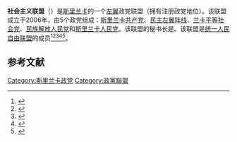 {{Infobox political party
|name               = 社会主义联盟
|native_name        = Socialist Alliance
|lang1              = 
|name_lang1         = 
|lang2              = 
|name_lang2         = 
|logo               = 
|colorcode          = #FF0000
|leader             = 
|chairperson        = 
|president          = 
|secretary_general  = {{le|拉贾·科罗尔|Raja Collure}}
|founder            = 
|leader1_title      =
|leader1_name       = 
|leader2_title      = 
|leader2_name       = 
|slogan             = 
|founded            = {{Start date|2006|df=y}}
|dissolved          = 
|merger             = 
|split              = 
|predecessor        = 
|merged             = 
|successor          = 
|headquarters       = 
|newspaper          = 
|student_wing       = 
|youth_wing         = 
|membership_year    = 
|membership         = 
|ideology           = [[社会主义|社会主义]]
|position = [[左翼|左翼]]
|religion           = 
|national           = [[统一人民自由联盟|统一人民自由联盟]]
|international      = 
|affiliation1_title = 
|affiliation1       = 
|colors             = 
|seats1_title       = [[斯里兰卡议会|议会]]
|seats1             = 
|seats2_title       = [[省议会_(斯里兰卡)|省议会]]
|seats2             = 
|seats3_title       = [[斯里兰卡地方政府|地方政府]]
|seats3             = 
|symbol             = [[File:Election_Symbol_of_Socialist_Alliance_(Sri_Lanka).png|File:Election Symbol of Socialist Alliance (Sri Lanka).png]]
|flag               = 
|website            = 
|country            = 斯里兰卡
|footnotes          =
}}
'''社会主义联盟'''（{{lang-en|Socialist Alliance}}）是[[斯里兰卡|斯里兰卡]]的一个[[左翼|左翼]]政党联盟（拥有注册政党地位）。该联盟成立于2006年，由5个政党组成：[[斯里兰卡共产党|斯里兰卡共产党]]、[[民主左翼阵线|民主左翼阵线]]、[[兰卡平等社会党|兰卡平等社会党]]、[[民族解放人民党|民族解放人民党]]和[[斯里兰卡人民党|斯里兰卡人民党]]。该联盟的秘书长是{{le|拉贾·科罗尔|Raja Collure}}。该联盟是[[统一人民自由联盟|统一人民自由联盟]]的成员<ref>{{cite news|last1=Perera|first1=Yohan|title=The rise and rise of another Alliance|url=http://archives.dailymirror.lk/2006/04/21/news/11.asp|work=The Daily Mirror|date=21 April 2006}}{{Dead link|date=2020年5月 |bot=InternetArchiveBot |fix-attempted=yes }}</ref><ref>{{cite news|last1=Gnanadass|first1=Wilson|title=UNP, SLFP must arrive at consensus|url=http://www.nation.lk/2006/08/13/inter3.htm|work=The Nation|date=13 August 2006|accessdate=2020-04-21|archive-date=2016-03-04|archive-url=https://web.archive.org/web/20160304090954/http://www.nation.lk/2006/08/13/inter3.htm|dead-url=no}}</ref><ref>{{cite news|last1=Satyapalan|first1=Franklin R.|title=Dew: Socialist Alliance for struggle against neo-liberalism|url=http://www.island.lk/2006/04/23/news20.html|work=The Island|date=23 April 2006|accessdate=2020-04-21|archive-date=2016-03-04|archive-url=https://web.archive.org/web/20160304081637/http://www.island.lk/2006/04/23/news20.html|dead-url=no}}</ref><ref>{{cite news|last1=Kurugala|first1=Priyanka|title=Socialist Alliance pledges to defeat UNP at General elections|url=http://www.dailynews.lk/?q=political/socialist-alliance-pledges-defeat-unp-general-elections|work=Daily News|date=11 July 2015|access-date=2020-05-12|archive-url=https://web.archive.org/web/20150717131352/http://www.dailynews.lk/?q=political%2Fsocialist-alliance-pledges-defeat-unp-general-elections|archive-date=2015-07-17|dead-url=yes}}</ref><ref>{{cite news|title=Socialist Alliance unhappy over nominees|url=http://www.ceylontoday.lk/51-10039-news-detail-socialist-alliance-unhappy-over-nominees.html|work=Ceylon Today|date=23 July 2012|access-date=2020-04-21|archive-url=https://web.archive.org/web/20160304093802/http://www.ceylontoday.lk/51-10039-news-detail-socialist-alliance-unhappy-over-nominees.html|archive-date=2016-03-04|dead-url=yes}}</ref>。

==参考文献==
{{reflist}}

[[Category:斯里兰卡政党|Category:斯里兰卡政党]]
[[Category:政黨聯盟|Category:政黨聯盟]]